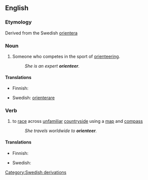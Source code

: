==English==

===Etymology===
Derived from the Swedish [[orientera]]

===Noun===
{{en-noun}}

# {{sports}} Someone who competes in the sport of [[orienteering]].
#: ''She is an expert '''orienteer'''.''

====Translations====
{{trans-top|someone who competes in the sport of orienteering}}
* Finnish: {{t|fi|suunnistaja}}
{{trans-mid}}
* Swedish: [[orienterare]]
{{trans-bottom}}

===Verb===
{{en-verb}}

# {{sport}} to [[race]] across [[unfamiliar]] [[countryside]] using a [[map]] and [[compass]]
#: ''She travels worldwide to '''orienteer'''.''

====Translations====
{{trans-top|to race across unfamiliar countryside using a map and compass}}
* Finnish: {{t-|fi|suunnistaa}}
{{trans-mid}}
* Swedish: {{t-|sv|orientera}}
{{trans-bottom}}

[[Category:Swedish derivations]]